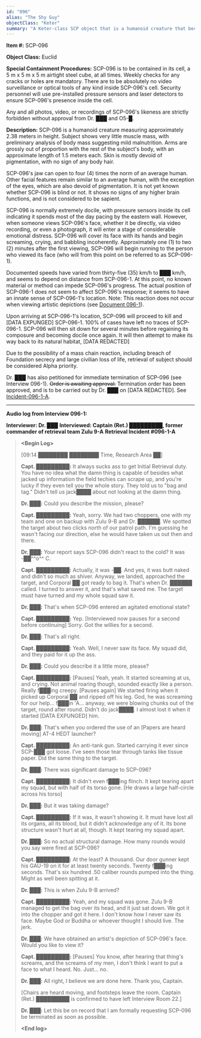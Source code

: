 ```yaml
---
id: "096"
alias: "The Shy Guy"
objectClass: "Keter"
summary: "A Keter-class SCP object that is a humanoid creature that becomes extremely violent and kills anyone who sees its face, even indirectly, and is almost impossible to contain or stop."
---
```


**Item #:** SCP-096

**Object Class:** Euclid

**Special Containment Procedures:** SCP-096 is to be contained in its cell, a 5 m x 5 m x 5 m airtight steel cube, at all times. Weekly checks for any cracks or holes are mandatory. There are to be absolutely no video surveillance or optical tools of any kind inside SCP-096's cell. Security personnel will use pre-installed pressure sensors and laser detectors to ensure SCP-096's presence inside the cell.

Any and all photos, video, or recordings of SCP-096's likeness are strictly forbidden without approval from Dr. ███ and O5-█.

**Description:** SCP-096 is a humanoid creature measuring approximately 2.38 meters in height. Subject shows very little muscle mass, with preliminary analysis of body mass suggesting mild malnutrition. Arms are grossly out of proportion with the rest of the subject's body, with an approximate length of 1.5 meters each. Skin is mostly devoid of pigmentation, with no sign of any body hair.

SCP-096's jaw can open to four (4) times the norm of an average human. Other facial features remain similar to an average human, with the exception of the eyes, which are also devoid of pigmentation. It is not yet known whether SCP-096 is blind or not. It shows no signs of any higher brain functions, and is not considered to be sapient.

SCP-096 is normally extremely docile, with pressure sensors inside its cell indicating it spends most of the day pacing by the eastern wall. However, when someone views SCP-096's face, whether it be directly, via video recording, or even a photograph, it will enter a stage of considerable emotional distress. SCP-096 will cover its face with its hands and begin screaming, crying, and babbling incoherently. Approximately one (1) to two (2) minutes after the first viewing, SCP-096 will begin running to the person who viewed its face (who will from this point on be referred to as SCP-096-1).

Documented speeds have varied from thirty-five (35) km/h to ███ km/h, and seems to depend on distance from SCP-096-1. At this point, no known material or method can impede SCP-096's progress. The actual position of SCP-096-1 does not seem to affect SCP-096's response; it seems to have an innate sense of SCP-096-1's location. Note: This reaction does not occur when viewing artistic depictions (see [Document 096-1](https://scp-wiki.wikidot.com/document-096-1)).

Upon arriving at SCP-096-1's location, SCP-096 will proceed to kill and [DATA EXPUNGED] SCP-096-1. 100% of cases have left no traces of SCP-096-1. SCP-096 will then sit down for several minutes before regaining its composure and becoming docile once again. It will then attempt to make its way back to its natural habitat, [DATA REDACTED]

Due to the possibility of a mass chain reaction, including breach of Foundation secrecy and large civilian loss of life, retrieval of subject should be considered Alpha priority.

Dr. ███ has also petitioned for immediate termination of SCP-096 (see Interview 096-1). ~~Order is awaiting approval.~~ Termination order has been approved, and is to be carried out by Dr. ███ on [DATA REDACTED]. See [Incident-096-1-A](https://scp-wiki.wikidot.com/incident-096-1-a).

---

**Audio log from Interview 096-1:**

**Interviewer: Dr. ███**
**Interviewed: Captain (Ret.) █████████, former commander of retrieval team Zulu 9-A**
**Retrieval Incident #096-1-A**

> **\<Begin Log\>**
>
> [09:14 ████████ ████████ Time, Research Area ██]
>
> **Capt. █████████:** It always sucks ass to get Initial Retrieval duty. You have no idea what the damn thing is capable of besides what jacked up information the field techies can scrape up, and you're lucky if they even tell you the whole story. They told us to "bag and tag." Didn't tell us jack████ about not looking at the damn thing.
>
> **Dr. ███:** Could you describe the mission, please?
>
> **Capt. █████████:** Yeah, sorry. We had two choppers, one with my team and one on backup with Zulu 9-B and Dr. ██████. We spotted the target about two clicks north of our patrol path. I'm guessing he wasn't facing our direction, else he would have taken us out then and there.
>
> **Dr. ███:** Your report says SCP-096 didn't react to the cold? It was -██^^o^^ C.
>
> **Capt. █████████:** Actually, it was -██. And yes, it was butt naked and didn't so much as shiver. Anyway, we landed, approached the target, and Corporal ██ got ready to bag it. That's when Dr. ██████ called. I turned to answer it, and that's what saved me. The target must have turned and my whole squad saw it.
>
> **Dr. ███:** That's when SCP-096 entered an agitated emotional state?
>
> **Capt. █████████:** Yep. [Interviewed now pauses for a second before continuing] Sorry. Got the willies for a second.
>
> **Dr. ███:** That's all right.
>
> **Capt. █████████:** Yeah. Well, I never saw its face. My squad did, and they paid for it up the ass.
>
> **Dr. ███:** Could you describe it a little more, please?
>
> **Capt. █████████:** [Pauses] Yeah, yeah. It started screaming at us, and crying. Not animal roaring though, sounded exactly like a person. Really f███ing creepy. [Pauses again] We started firing when it picked up Corporal ██ and ripped off his leg. God, he was screaming for our help... f███in 'A... anyway, we were blowing chunks out of the target, round after round. Didn't do jack████. I almost lost it when it started [DATA EXPUNGED] him.
>
> **Dr. ███:** That's when you ordered the use of an [Papers are heard moving] AT-4 HEDT launcher?
>
> **Capt. █████████:** An anti-tank gun. Started carrying it ever since SCP-███ got loose. I've seen those tear through tanks like tissue paper. Did the same thing to the target.
>
> **Dr. ███:** There was significant damage to SCP-096?
>
> **Capt. █████████:** It didn't even f███ing flinch. It kept tearing apart my squad, but with half of its torso gone. [He draws a large half-circle across his torso]
>
> **Dr. ███:** But it was taking damage?
>
> **Capt. █████████:** If it was, it wasn't showing it. It must have lost all its organs, all its blood, but it didn't acknowledge any of it. Its bone structure wasn't hurt at all, though. It kept tearing my squad apart.
>
> **Dr. ███:** So no actual structural damage. How many rounds would you say were fired at SCP-096?
>
> **Capt. █████████:** At the least? A thousand. Our door gunner kept his GAU-19 on it for at least twenty seconds. Twenty f███ing seconds. That's six hundred .50 caliber rounds pumped into the thing. Might as well been spitting at it.
>
> **Dr. ███:** This is when Zulu 9-B arrived?
>
> **Capt. █████████:** Yeah, and my squad was gone. Zulu 9-B managed to get the bag over its head, and it just sat down. We got it into the chopper and got it here. I don't know how I never saw its face. Maybe God or Buddha or whoever thought I should live. The jerk.
>
> **Dr. ███:** We have obtained an artist's depiction of SCP-096's face. Would you like to view it?
>
> **Capt. █████████:** [Pauses] You know, after hearing that thing's screams, and the screams of my men, I don't think I want to put a face to what I heard. No. Just... no.
>
> **Dr. ███:** All right, I believe we are done here. Thank you, Captain.
>
> [Chairs are heard moving, and footsteps leave the room. Captain (Ret.) █████████ is confirmed to have left Interview Room 22.]
>
> **Dr. ███:** Let this be on record that I am formally requesting SCP-096 be terminated as soon as possible.
>
> **\<End log\>**
